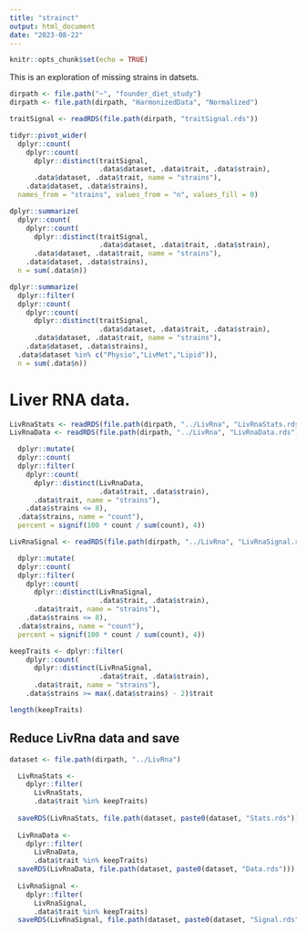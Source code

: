 ```yaml
---
title: "strainct"
output: html_document
date: "2023-08-22"
---
```


```r
knitr::opts_chunk$set(echo = TRUE)
```

This is an exploration of missing strains in datsets.

```r
dirpath <- file.path("~", "founder_diet_study")
dirpath <- file.path(dirpath, "HarmonizedData", "Normalized")

traitSignal <- readRDS(file.path(dirpath, "traitSignal.rds"))
```

```r
tidyr::pivot_wider(
  dplyr::count( 
    dplyr::count(
      dplyr::distinct(traitSignal, 
                      .data$dataset, .data$trait, .data$strain),
      .data$dataset, .data$trait, name = "strains"),
    .data$dataset, .data$strains),
  names_from = "strains", values_from = "n", values_fill = 0)
```

```r
dplyr::summarize(
  dplyr::count( 
    dplyr::count(
      dplyr::distinct(traitSignal, 
                      .data$dataset, .data$trait, .data$strain),
      .data$dataset, .data$trait, name = "strains"),
    .data$dataset, .data$strains),
  n = sum(.data$n))
```

```r
dplyr::summarize(
  dplyr::filter(
  dplyr::count( 
    dplyr::count(
      dplyr::distinct(traitSignal, 
                      .data$dataset, .data$trait, .data$strain),
      .data$dataset, .data$trait, name = "strains"),
    .data$dataset, .data$strains),
  .data$dataset %in% c("Physio","LivMet","Lipid")),
  n = sum(.data$n))
```

# Liver RNA data.

```r
LivRnaStats <- readRDS(file.path(dirpath, "../LivRna", "LivRnaStats.rds"))
LivRnaData <- readRDS(file.path(dirpath, "../LivRna", "LivRnaData.rds"))
```

```r
  dplyr::mutate(
  dplyr::count(
  dplyr::filter(
    dplyr::count(
      dplyr::distinct(LivRnaData, 
                      .data$trait, .data$strain),
      .data$trait, name = "strains"),
    .data$strains <= 8),
  .data$strains, name = "count"),
  percent = signif(100 * count / sum(count), 4))
```

```r
LivRnaSignal <- readRDS(file.path(dirpath, "../LivRna", "LivRnaSignal.rds"))
```

```r
  dplyr::mutate(
  dplyr::count(
  dplyr::filter(
    dplyr::count(
      dplyr::distinct(LivRnaSignal, 
                      .data$trait, .data$strain),
      .data$trait, name = "strains"),
    .data$strains <= 8),
  .data$strains, name = "count"),
  percent = signif(100 * count / sum(count), 4))
```

```r
keepTraits <- dplyr::filter(
    dplyr::count(
      dplyr::distinct(LivRnaSignal, 
                      .data$trait, .data$strain),
      .data$trait, name = "strains"),
    .data$strains >= max(.data$strains) - 2)$trait
```

```r
length(keepTraits)
```

## Reduce LivRna data and save


```r
dataset <- file.path(dirpath, "../LivRna")

  LivRnaStats <- 
    dplyr::filter(
      LivRnaStats,
      .data$trait %in% keepTraits)
  
  saveRDS(LivRnaStats, file.path(dataset, paste0(dataset, "Stats.rds")))
  
  LivRnaData <-
    dplyr::filter(
      LivRnaData,
      .data$trait %in% keepTraits)
  saveRDS(LivRnaData, file.path(dataset, paste0(dataset, "Data.rds")))
  
  LivRnaSignal <- 
    dplyr::filter(
      LivRnaSignal,
      .data$trait %in% keepTraits)
  saveRDS(LivRnaSignal, file.path(dataset, paste0(dataset, "Signal.rds")))
```

